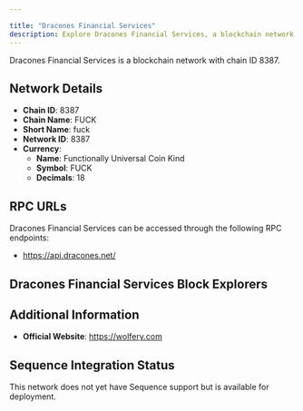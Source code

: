 ```yaml
---

title: "Dracones Financial Services"
description: Explore Dracones Financial Services, a blockchain network with chain ID 8387. Learn about its native currency, Functionally Universal Coin Kind, and how to interact with the network.
---
```




Dracones Financial Services is a blockchain network with chain ID 8387.

## Network Details

- **Chain ID**: 8387
- **Chain Name**: FUCK
- **Short Name**: fuck
- **Network ID**: 8387
- **Currency**: 
  - **Name**: Functionally Universal Coin Kind
  - **Symbol**: FUCK
  - **Decimals**: 18

## RPC URLs

Dracones Financial Services can be accessed through the following RPC endpoints:

- https://api.dracones.net/

## Dracones Financial Services Block Explorers



## Additional Information

- **Official Website**: https://wolfery.com

## Sequence Integration Status

This network does not yet have Sequence support but is available for deployment.
